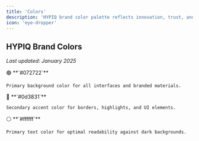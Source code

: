 ```yaml
---
title: 'Colors'
description: 'HYPIQ brand color palette reflects innovation, trust, and growth in the financial technology space.'
icon: 'eye-dropper'
---
```


## HYPIQ Brand Colors

*Last updated: January 2025*

<CardGroup cols={3}>
  <Card title="Background Color" icon="monitor">
    🟢 **`#072722`**
    
    Primary background color for all interfaces and branded materials.
  </Card>
  
  <Card title="Accent Color" icon="droplet">
    🔵 **`#0d3831`**
    
    Secondary accent color for borders, highlights, and UI elements.
  </Card>
  
  <Card title="Text Color" icon="text">
    ⚪ **`#ffffff`**
    
    Primary text color for optimal readability against dark backgrounds.
  </Card>
</CardGroup>